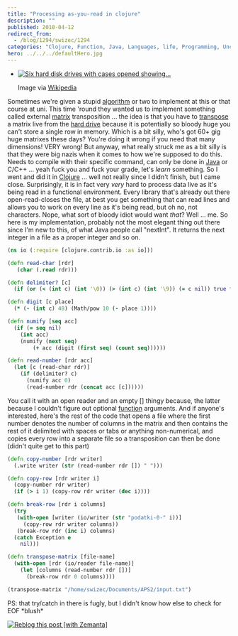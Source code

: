 ```yaml
---
title: "Processing as-you-read in clojure"
description: ""
published: 2010-04-12
redirect_from:
  - /blog/1294/swizec/1294
categories: "Clojure, Function, Java, Languages, life, Programming, Uncategorized"
hero: ../../../defaultHero.jpg
---
```


- [![Six hard disk drives with cases opened showing...](http://swizec.com/blog/wp-content/uploads/2010/04/300px-SixHardDriveFormFactors.jpg "Six hard disk drives with cases opened showing...")](http://commons.wikipedia.org/wiki/Image:SixHardDriveFormFactors.jpg)

  Image via [Wikipedia](http://commons.wikipedia.org/wiki/Image:SixHardDriveFormFactors.jpg)

Sometimes we're given a stupid [algorithm](http://en.wikipedia.org/wiki/Algorithm "Algorithm") or two to implement at this or that course at uni. This time 'round they wanted us to implement something called external [matrix](http://en.wikipedia.org/wiki/Matrix_%28mathematics%29 "Matrix (mathematics)") transposition ... the idea is that you have to [transpose](http://en.wikipedia.org/wiki/Transpose "Transpose") a matrix live from the [hard drive](http://en.wikipedia.org/wiki/Hard_disk_drive "Hard disk drive") because it is potentially so bloody huge you can't store a single row in memory. Which is a bit silly, who's got 60+ gig huge matrixes these days? You're doing it wrong if you need that many dimensions! VERY wrong! But anyway, what really struck me as a bit silly is that they were big nazis when it comes to how we're supposed to do this. Needs to compile with their specific command, can only be done in [Java](http://java.sun.com "Java (programming language)") or C/C++ ... yeah fuck you and fuck your grade, let's _learn_ something. So I went and did it in [Clojure](http://clojure.org "Clojure") ... well not really since I didn't finish, but I came close. Surprisingly, it is in fact very _very_ hard to process data live as it's being read in a functional environment. Every library that's already out there open-read-closes the file, at best you get something that can read lines and allows you to work on every line as it's being read, but oh no, not characters. Nope, what sort of bloody idiot would want _that_? Well ... me. So here is my implementation, probably not the most elegant thing out there since I'm new to this, of what Java people call "nextInt". It returns the next integer in a file as a proper integer and so on.

```clojure
(ns io (:require [clojure.contrib.io :as io]))

(defn read-char [rdr]
   (char (.read rdr)))

(defn delimiter? [c]
  (if (or (< (int c) (int '\0)) (> (int c) (int '\9)) (= c nil)) true false))

(defn digit [c place]
  (* (- (int c) 48) (Math/pow 10 (- place 1))))

(defn numify [seq acc]
  (if (= seq nil)
    (int acc)
    (numify (next seq)
	    (+ acc (digit (first seq) (count seq))))))

(defn read-number [rdr acc]
  (let [c (read-char rdr)]
    (if (delimiter? c)
      (numify acc 0)
      (read-number rdr (concat acc [c])))))
```

You call it with an open reader and an empty \[] thingy because, the latter because I couldn't figure out optional [function](http://en.wikipedia.org/wiki/Function_%28mathematics%29 "Function (mathematics)") arguments. And if anyone's interested, here's the rest of the code that opens a file where the first number denotes the number of columns in the matrix and then contains the rest of it delimited with spaces or tabs or anything non-numerical, and copies every row into a separate file so a transposition can then be done (didn't quite get to this part)

```clojure
(defn copy-number [rdr writer]
  (.write writer (str (read-number rdr []) " ")))

(defn copy-row [rdr writer i]
  (copy-number rdr writer)
  (if (> i 1) (copy-row rdr writer (dec i))))

(defn break-row [rdr i columns]
  (try
   (with-open [writer (io/writer (str "podatki-0-" i))]
     (copy-row rdr writer columns))
   (break-row rdr (inc i) columns)
  (catch Exception e
    nil)))

(defn transpose-matrix [file-name]
  (with-open [rdr (io/reader file-name)]
    (let [columns (read-number rdr [])]
      (break-row rdr 0 columns))))

(transpose-matrix "/home/swizec/Documents/APS2/input.txt")
```

PS: that try/catch in there is fugly, but I didn't know how else to check for EOF \*blush\*

[![Reblog this post [with Zemanta]](http://img.zemanta.com/reblog_e.png?x-id=40a33885-b638-42dc-8b23-c0933a1af6bb)](http://reblog.zemanta.com/zemified/40a33885-b638-42dc-8b23-c0933a1af6bb/ "Reblog this post [with Zemanta]")
